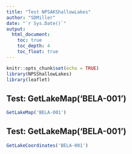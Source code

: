```yaml
---
title: "Test NPSAKShallowLakes"
author: "SDMiller"
date: "`r Sys.Date()`"
output:
  html_document:
    toc: true
    toc_depth: 4
    toc_float: true
---
```


```r
knitr::opts_chunk$set(echo = TRUE)
library(NPSShallowLakes)
library(leaflet)

```

## Test: GetLakeMap('BELA-001')

```r
GetLakeMap('BELA-001')
```

## Test: GetLakeMap('BELA-001')

```r
GetLakeCoordinates('BELA-001')
```

